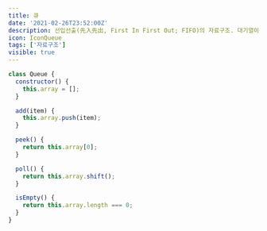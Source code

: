 ```yaml
---
title: 큐
date: '2021-02-26T23:52:00Z'
description: 선입선출(先入先出, First In First Out; FIFO)의 자료구조. 대기열이라고도 한다. Queue라는 단어 자체가 표 같은 것을 구매하기 위해 줄서는 것을 의미한다.
icon: IconQueue
tags: ['자료구조']
visible: true
---
```


```js
class Queue {
  constructor() {
    this.array = [];
  }

  add(item) {
    this.array.push(item);
  }

  peek() {
    return this.array[0];
  }

  poll() {
    return this.array.shift();
  }

  isEmpty() {
    return this.array.length === 0;
  }
}
```
